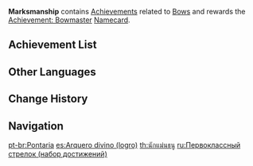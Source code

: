 {{Achievement Category Infobox
|id           = 009
|image        = Achievement Marksmanship.png
|reward       = {{Item|Achievement: Bowmaster}}
|primogems    = {{Achievement/Primogems|Marksmanship Achievements}}
|total        = {{Achievement/Total|Marksmanship Achievements}}
}}
'''Marksmanship''' contains [[Achievements]] related to [[Bows]] and rewards the [[Achievement: Bowmaster]] [[Namecard]].

==Achievement List==
{{Achievements by Category Table}}

==Other Languages==
{{Other Languages
|en      = Marksmanship
|zhs     = 神射手
|zhs_rm  = Shén Shèshǒu
|zht     = 神射手
|zht_rm  = Shén Shèshǒu
|zh_tl   = Sharpshooter
|ja      = シャープシューター
|ja_rm   = Shaapushuutaa
|ja_tl   = Sharpshooter
|ko      = 명사수
|ko_rm   = 
|ko_tl   = 
|es      = Arquero divino
|es_tl   = Divine Archer
|fr      = Dans le mille
|fr_tl   = In the Bullseye
|ru      = Первоклассный стрелок
|ru_tl   = 
|th      = นักแม่นธนู
|th_rm   = 
|th_tl   = 
|vi      = Xạ Thủ Thần
|vi_tl   = 
|de      = Scharfschütze
|de_tl   = Sharpshooter
|id      = Master Memanah
|id_tl   = Bow Master
|pt      = Pontaria
|pt_tl   = 
}}

==Change History==
{{Change History|1.0}}

==Navigation==
{{Achievement Navbox}}
[[pt-br:Pontaria]]
[[es:Arquero divino (logro)]]
[[th:นักแม่นธนู]]
[[ru:Первоклассный стрелок (набор достижений)]]